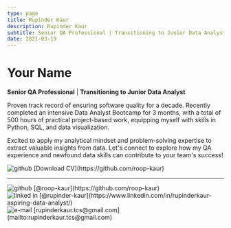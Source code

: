 ```yaml
---
type: page
title: Rupinder Kaur
description: Rupinder Kaur
subtitle: Senior QA Professional | Transitioning to Junior Data Analyst 
date: 2021-03-19
---
```


# Your Name

<b>Senior QA Professional</b> | <b>Transitioning to Junior Data Analyst </b> 

Proven track record of ensuring software quality for a decade. Recently completed an intensive Data Analyst Bootcamp for 3 months, with a total of 500 hours of practical project-based work, equipping myself with skills in Python, SQL, and data visualization. 

Excited to apply my analytical mindset and problem-solving expertise to extract valuable insights from data. Let's connect to explore how my QA experience and newfound data skills can contribute to your team's success! 

<div className="links">
<Image
  src="/images/cv_icon.svg"
  alt="github"
  width={35}
  height={35}
  priority
  className="next-image"
/> [Download CV](https://github.com/roop-kaur) 
</div>

---


<div className="links">
<Image
  src="/images/github_icon1.svg"
  alt="github"
  width={50}
  height={50}
  priority
  className="next-image"
/> [@roop-kaur](https://github.com/roop-kaur)
  <br />
  <Image
  src="/images/linkedin_icon1.svg"
  alt="linked in"
  width={48}
  height={48}
  priority
  className="next-image"
/> [@rupinder-kaur](https://www.linkedin.com/in/rupinderkaur-aspiring-data-analyst/)
  <br />
  <Image
  src="/images/gmail_icon.svg"
  alt="e-mail"
  width={48}
  height={48}
  priority
  className="next-image"
  target="_blank"
/> [rupinderkaur.tcs@gmail.com](mailto:rupinderkaur.tcs@gmail.com)
</div>
